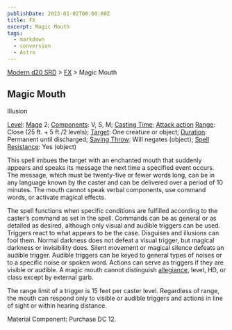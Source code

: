 ```yaml
---
publishDate: 2023-01-02T00:00:00Z
title: FX
excerpt: Magic Mouth
tags:
  - markdown
  - conversion
  - Astro
---
```


[Modern d20 SRD](/#modernD20) > [FX](modern-d20-srd-fx-index) > Magic Mouth

## Magic Mouth

Illusion

[Level](modern-d20-srd-fx-level): [Mage](modern-d20-srd-classes-advanced-mage) 2; [Components](modern-d20-srd-fx-components): V, S, M; [Casting Time](modern-d20-srd-fx-casting-time); [Attack action](modern-d20-srd-combat-attack-actions) [Range](modern-d20-srd-fx-range): Close (25 ft. + 5 ft./2 levels); [Target](modern-d20-srd-fx-target): One creature or object; [Duration](modern-d20-srd-fx-duration): Permanent until discharged; [Saving Throw](modern-d20-srd-basics-saving-throws): Will negates (object); [Spell Resistance](modern-d20-srd-special-abilities-spell-resistance): Yes (object)

This spell imbues the target with an enchanted mouth that suddenly appears and speaks its message the next time a specified event occurs. The message, which must be twenty-five or fewer words long, can be in any language known by the caster and can be delivered over a period of 10 minutes. The mouth cannot speak verbal components, use command words, or activate magical effects.

The spell functions when specific conditions are fulfilled according to the caster’s command as set in the spell. Commands can be as general or as detailed as desired, although only visual and audible triggers can be used. Triggers react to what appears to be the case. Disguises and illusions can fool them. Normal darkness does not defeat a visual trigger, but magical darkness or invisibility does. Silent movement or magical silence defeats an audible trigger. Audible triggers can be keyed to general types of noises or to a specific noise or spoken word. Actions can serve as triggers if they are visible or audible. A magic mouth cannot distinguish [allegiance](modern-d20-srd-basics-allegiances), level, HD, or class except by external garb.

The range limit of a trigger is 15 feet per caster level. Regardless of range, the mouth can respond only to visible or audible triggers and actions in line of sight or within hearing distance.

Material Component: Purchase DC 12.
